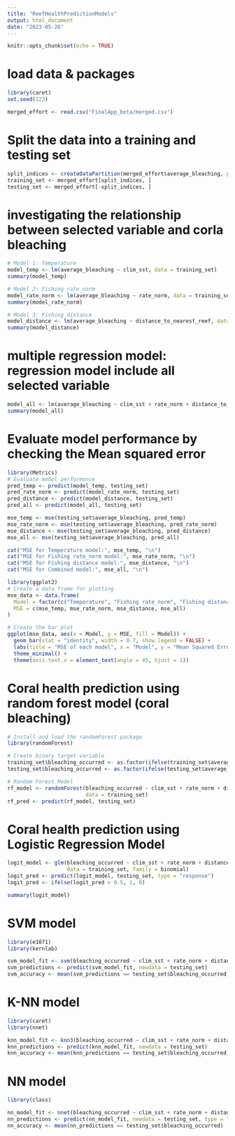 ```yaml
---
title: "ReefHealthPredictionModels"
output: html_document
date: "2023-05-26"
---
```


```r
knitr::opts_chunk$set(echo = TRUE)
```

# load data & packages
```r
library(caret)
set.seed(123)

merged_effort <- read.csv("FinalApp_beta/merged.csv")
```

# Split the data into a training and testing set
```r
split_indices <- createDataPartition(merged_effort$average_bleaching, p = 0.8, list = FALSE)
training_set <- merged_effort[split_indices, ]
testing_set <- merged_effort[-split_indices, ]
```

# investigating the relationship between selected variable and corla bleaching
```r
# Model 1: Temperature
model_temp <- lm(average_bleaching ~ clim_sst, data = training_set)
summary(model_temp)

# Model 2: Fishing rate_norm
model_rate_norm <- lm(average_bleaching ~ rate_norm, data = training_set)
summary(model_rate_norm)

# Model 3: Fishing distance
model_distance <- lm(average_bleaching ~ distance_to_nearest_reef, data = training_set)
summary(model_distance)
```

# multiple regression model: regression model include all selected variable
```r
model_all <- lm(average_bleaching ~ clim_sst + rate_norm + distance_to_nearest_reef, data = training_set)
summary(model_all)
```

# Evaluate model performance by checking the Mean squared error
```r
library(Metrics)
# Evaluate model performance
pred_temp <- predict(model_temp, testing_set)
pred_rate_norm <- predict(model_rate_norm, testing_set)
pred_distance <- predict(model_distance, testing_set)
pred_all <- predict(model_all, testing_set)

mse_temp <- mse(testing_set$average_bleaching, pred_temp)
mse_rate_norm <- mse(testing_set$average_bleaching, pred_rate_norm)
mse_distance <- mse(testing_set$average_bleaching, pred_distance)
mse_all <- mse(testing_set$average_bleaching, pred_all)

cat("MSE for Temperature model:", mse_temp, "\n")
cat("MSE for Fishing rate_norm model:", mse_rate_norm, "\n")
cat("MSE for Fishing distance model:", mse_distance, "\n")
cat("MSE for Combined model:", mse_all, "\n")

library(ggplot2)
# Create a data frame for plotting
mse_data <- data.frame(
  Model = factor(c("Temperature", "Fishing rate_norm", "Fishing distance", "Combined")),
  MSE = c(mse_temp, mse_rate_norm, mse_distance, mse_all)
)

# Create the bar plot
ggplot(mse_data, aes(x = Model, y = MSE, fill = Model)) +
  geom_bar(stat = "identity", width = 0.7, show.legend = FALSE) +
  labs(title = "MSE of each model", x = "Model", y = "Mean Squared Error") +
  theme_minimal() +
  theme(axis.text.x = element_text(angle = 45, hjust = 1))
```

# Coral health prediction using random forest model (coral bleaching)
```r
# Install and load the randomForest package
library(randomForest)

# Create binary target variable
training_set$bleaching_occurred <- as.factor(ifelse(training_set$average_bleaching > 0, 1, 0))
testing_set$bleaching_occurred <- as.factor(ifelse(testing_set$average_bleaching > 0, 1, 0))

# Random Forest Model
rf_model <- randomForest(bleaching_occurred ~ clim_sst + rate_norm + distance_to_nearest_reef,
                         data = training_set)
rf_pred <- predict(rf_model, testing_set)
```

# Coral health prediction using Logistic Regression Model
```r
logit_model <- glm(bleaching_occurred ~ clim_sst + rate_norm + distance_to_nearest_reef, 
                   data = training_set, family = binomial)
logit_pred <- predict(logit_model, testing_set, type = "response")
logit_pred <- ifelse(logit_pred > 0.5, 1, 0)

summary(logit_model)
```

# SVM model
```r
library(e1071)
library(kernlab)

svm_model_fit <- svm(bleaching_occurred ~ clim_sst + rate_norm + distance_to_nearest_reef, data = training_set)
svm_predictions <- predict(svm_model_fit, newdata = testing_set)
svm_accuracy <- mean(svm_predictions == testing_set$bleaching_occurred)
```

# K-NN model
```r
library(caret)
library(nnet)

knn_model_fit <- knn3(bleaching_occurred ~ clim_sst + rate_norm + distance_to_nearest_reef, data = training_set)
knn_predictions <- predict(knn_model_fit, newdata = testing_set)
knn_accuracy <- mean(knn_predictions == testing_set$bleaching_occurred)
```

# NN model
```r
library(class)

nn_model_fit <- nnet(bleaching_occurred ~ clim_sst + rate_norm + distance_to_nearest_reef, data = training_set, linout = FALSE, trace = FALSE, size = 3)
nn_predictions <- predict(nn_model_fit, newdata = testing_set, type = "class")
nn_accuracy <- mean(nn_predictions == testing_set$bleaching_occurred)
```
